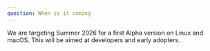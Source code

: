 ```yaml
---
question: When is it coming
---
```


We are targeting Summer 2026 for a first Alpha version on Linux and macOS. This
will be aimed at developers and early adopters.
